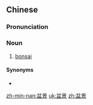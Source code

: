 ==Chinese==
{{zh-forms}}

===Pronunciation===
{{zh-pron
|m=pénjǐng
|c=pun4 ging2
|mn=phûn-kéng
|cat=n
}}

===Noun===
{{zh-noun}}

# [[bonsai]] {{gloss|a miniaturized tree or plant}}

====Synonyms====
* {{zh-l|盆栽}}

[[zh-min-nan:盆景]]
[[uk:盆景]]
[[zh:盆景]]